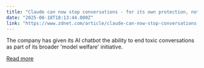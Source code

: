 ```yaml
---
title: "Claude can now stop conversations - for its own protection, not yours"
date: "2025-08-18T18:13:44.000Z"
link: "https://www.zdnet.com/article/claude-can-now-stop-conversations-for-its-own-protection-not-yours/"
---
```


The company has given its AI chatbot the ability to end toxic conversations as part of its broader 'model welfare' initiative.

[Read more](https://www.zdnet.com/article/claude-can-now-stop-conversations-for-its-own-protection-not-yours/)
